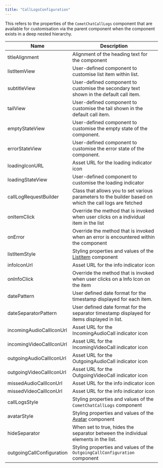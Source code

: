```yaml
---
title: "CallLogsConfiguration"
---
```


This refers to the properties of the `CometChatCallLogs` component that are available for customisation via the parent component when the component exists in a deep nested hierarchy.

| Name                      | Description                                                                                             |
| ------------------------- | ------------------------------------------------------------------------------------------------------- |
| titleAlignment            | Alignment of the heading text for the component                                                         |
| listItemView              | User-defined component to customise list item within list.                                              |
| subtitleView              | User-defined component to customise the secondary text shown in the default call item.                  |
| tailView                  | User-defined component to customise the tail shown in the default call item.                            |
| emptyStateView            | User-defined component to customise the empty state of the component.                                   |
| errorStateView            | User-defined component to customise the error state of the component.                                   |
| loadingIconURL            | Asset URL for the loading indicator icon                                                                |
| loadingStateView          | User-defined component to customise the loading indicator                                               |
| callLogRequestBuilder     | Class that allows you to set various parameters to the builder based on which the call logs are fetched |
| onItemClick               | Override the method that is invoked when user clicks on a individual item in the list                   |
| onError                   | Override the method that is invoked when an error is encountered within the component                   |
| listItemStyle             | Styling properties and values of the [ListItem](/web-elements/list-item) component                 |
| infoIconUrl               | Asset URL for the info indicator icon                                                                   |
| onInfoClick               | Override the method that is invoked when user clicks on a Info Icon on the item                         |
| datePattern               | User defined date format for the timestamp displayed for each item.                                     |
| dateSeparatorPattern      | User defined date format for the separator timestamp displayed for items displayed in list.             |
| incomingAudioCallIconUrl  | Asset URL for the IncomingAudioCall indicator icon                                                      |
| incomingVideoCallIconUrl  | Asset URL for the IncomingVideoCall indicator icon                                                      |
| outgoingAudioCallIconUrl  | Asset URL for the OutgoingAudioCall indicator icon                                                      |
| outgoingVideoCallIconUrl  | Asset URL for the OutgoingVideoCall indicator icon                                                      |
| missedAudioCallIconUrl    | Asset URL for the info indicator icon                                                                   |
| missedVideoCallIconUrl    | Asset URL for the info indicator icon                                                                   |
| callLogsStyle             | Styling properties and values of the `CometChatCallLogs` component                                      |
| avatarStyle               | Styling properties and values of the [Avatar](/web-elements/avatar) component                      |
| hideSeparator             | When set to true, hides the separator between the individual elements in the list.                      |
| outgoingCallConfiguration | Styling properties and values of the `OutgoingCallConfiguration` component                              |
